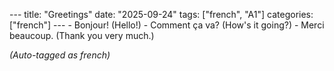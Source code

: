 --- title: "Greetings" date: "2025-09-24" tags: ["french", "A1"] categories: ["french"] ---  - Bonjour! (Hello!) - Comment ça va? (How's it going?) - Merci beaucoup. (Thank you very much.)

*(Auto-tagged as french)*